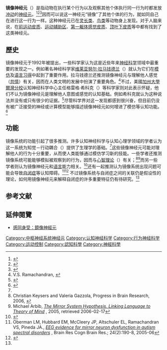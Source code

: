'''镜像神经元'''（{{lang-en|mirror neuron}}）是指动物在执行某个行为以及观察其他个体执行同一行为时都发放[[动作电位|冲动]]的[[神经元|神经元]]。<ref name="RizzolattiCraighero2004">{{Cite journal |last=Rizzolatti |first=Giacomo |last2=Craighero |first2=Laila |year=2004 |title=The mirror-neuron system |journal=Annual Review of Neuroscience |volume=27 |issue= |pages=169–192 |url=http://www.kuleuven.be/mirrorneuronsystem/readinglist/Rizzolatti%20&%20Craighero%202004%20-%20The%20MNS%20-%20ARN.pdf |doi=10.1146/annurev.neuro.27.070203.144230 |pmid=15217330 |format= |postscript=<!--None--> }}</ref><ref name="Keysers 2009">{{Cite journal |doi=10.1016/j.cub.2009.08.026 |last=Keysers |first=Christian |year=2010 |title=Mirror Neurons |journal=Current Biology |volume=19 |issue=21 |pages=R971–973 |url=http://www.bcn-nic.nl/txt/people/publications/2009_Keysers_CurrentBiology.pdf |pmid=19922849 |access-date=2012-02-18 |archive-date=2013-01-19 |archive-url=https://web.archive.org/web/20130119224448/http://www.bcn-nic.nl/txt/people/publications/2009_Keysers_CurrentBiology.pdf |dead-url=no }}</ref><ref name="EmpathicBrain">{{cite book|last=Keysers|first=Christian|title=The Empathic Brain|url=http://www.facebook.com/theempathicbrain|date=2011-06-23|publisher=Kindle}}</ref>因而可以说这一神经元“镜像”了其他个体的行为，就如同自己在进行这一行为一样。这种神经元已在[[灵长类|灵长类]]、[[鸟类|鸟类]]等动物身上发现。对于人脑来说，在[[前运动皮质|前运动皮质]]、[[运动辅助区|运动辅助区]]、[[第一躯体感觉皮质|第一躯体感觉皮质]]、[[顶叶下皮质|顶叶下皮质]]等中都有找到了这类神经元。

==歷史==
镜像神经元于1992年被提出，一些科学家认为这是近些年来[[神经科学|神经科学]]领域中最重要的发现之一。例如著名神经科学家[[维莱亚努尔·拉马钱德兰|维莱亚努尔·拉马钱德兰]]（{{lang|en|Vilayanur S. Ramachandran}}）就认为它们在[[模仿|模仿]]及[[语言习得|语言习得]]中起到了重要作用。拉马钱德兰还推测镜像神经元与理解他人感觉（[[共情|共情]]）有关，因而在人类文明的发展中扮演了重要角色。<ref>V.S. Ramachandran, {{cite web | url = http://www.edge.org/3rd_culture/ramachandran/ramachandran_p1.html | title = Mirror Neurons and imitation learning as the driving force behind "the great leap forward" in human evolution | publisher = Edge Foundation | accessdate = 2006-11-16 }}</ref>不过，美國[[加州大學爾灣分校|加州大學爾灣分校]]认知神经科学中心主任格雷格·希科克（{{lang|en|Greg Hickok}}）等科学家则对此表示怀疑，他们不认为镜像神经元是理解他人意图或感觉的认知基础。例如希科克就认为这种说法并没有或只有很少的证据。<ref>{{cite web |url=http://talkingbrains.blogspot.com/2009/02/eight-problems-for-mirror-neuron-theory.html |title=Eight problems for the mirror neuron theory of action understanding |author=Greg Hickok |date=2009-02-10 |publisher=[http://talkingbrains.blogspot.com Talking Brains blog] |accessdate=2010-08-29 |archive-date=2019-07-10 |archive-url=https://web.archive.org/web/20190710172907/http://www.talkingbrains.org/2009/02/eight-problems-for-mirror-neuron-theory.html |dead-url=yes }}</ref>尽管科学界对这一发现都感到很兴奋，但目前仍没有被广泛接受的神经或计算模型能够描述镜像神经元如何增进了模仿等认知功能。<ref name=Dinstein>{{cite journal |journal=Curr Biol |year=2008 |volume=18 |issue=1 |pages=R13–8 |title= A mirror up to nature |author= Dinstein I, Thomas C, Behrmann M, Heeger DJ |pmid=18177704 |doi=10.1016/j.cub.2007.11.004 |pmc=2517574}}</ref>

==功能==
镜像系统的功能引起了很多推测。许多认知神经科学与认知心理学领域的学者认为这一系统为知觉－行动耦合（{{lang|en|perception action coupling}}）提供了生理学的基础。<ref name="EmpathicBrain"/>这些镜像神经元可能对理解他人的行为十分重要，从而使人类能够通过模仿学习新的技能。一些学者还推测镜像系统可能能够模拟被观察到的行为，因而与[[心智理论|心智理论]]（{{lang|en|theory of mind}}）有关；<ref>Christian Keysers and Valeria Gazzola, Progress in Brain Research, 2006, ''{{cite web |url=http://www.bcn-nic.nl/txt/people/publications/keysersgazzolapbr.pdf |title=存档副本 |accessdate=2012-12-20  |deadurl=yes |archiveurl=https://web.archive.org/web/20070630021020/http://www.bcn-nic.nl/txt/people/publications/keysersgazzolapbr.pdf |archivedate=2007-06-30 }}''</ref><ref>Michael Arbib, ''[http://www.interdisciplines.org/coevolution/papers/11 The Mirror System Hypothesis. Linking Language to Theory of Mind] {{webarchive|url=https://web.archive.org/web/20090329093003/http://www.interdisciplines.org/coevolution/papers/11 |date=2009-03-29 }}'', 2005, retrieved 2006-02-17</ref>而另一些学者则认为镜像神经元和[[语言|语言]]能力相关。<ref>{{cite journal | last1 = Théoret | first1 = Hugo | last2 = Pascual-Leone | first2 = Alvaro | title = Language Acquisition: Do as You Hear | journal = Current Biology | volume = 12 | issue = 21 | pages = R736–7 | year = 2002 | pmid = 12419204 | doi = 10.1016/S0960-9822(02)01251-4 }}</ref>还有一起推测认为镜像系统出现问题可能会导致[[自闭症|自闭症]]等认知障碍。<ref name="psy.ucsd.edu">Oberman LM, Hubbard EM, McCleery JP, Altschuler EL, Ramachandran VS, Pineda JA., ''[http://psy.ucsd.edu/~lshenk/mirrorneuronpaper.pdf EEG evidence for mirror neuron dysfunction in autism spectral disorders] {{webarchive|url=https://web.archive.org/web/20070103065907/http://psy.ucsd.edu/~lshenk/mirrorneuronpaper.pdf |date=2007-01-03 }}'', Brain Res Cogn Brain Res.; 24(2):190-8, 2005-06</ref><ref name="Mirella Dapretto pp. 28-30">{{cite journal | last1 = Dapretto | first1 = M | last2 = Davies | first2 = MS | last3 = Pfeifer | first3 = JH | last4 = Scott | first4 = AA | last5 = Sigman | first5 = M | last6 = Bookheimer | first6 = SY | last7 = Iacoboni | first7 = M | title = Understanding emotions in others: mirror neuron dysfunction in children with autism spectrum disorders | journal = Nature neuroscience | volume = 9 | issue = 1 | pages = 28–30 | year = 2006 | pmid = 16327784 | doi = 10.1038/nn1611 }}</ref> 不过镜像系统与自闭症之间的关联仍是假设性的理论，如何用镜像神经元来解释自闭症的许多重要特征仍有待研究。<ref name=Dinstein/>

== 参考文献 ==
{{wikibooks|超普通心理学/行為的生理基礎#鏡像神經元|鏡像神經元}}{{reflist}}

== 延伸閱覽 ==
* [http://sa.ylib.com/MagCont.aspx?Unit=featurearticles&id=938 感同身受：鏡像神經元]

[[Category:中枢神经系统神经元|Category:中枢神经系统神经元]]
[[Category:认知神经科学|Category:认知神经科学]]
[[Category:行为神经科学|Category:行为神经科学]]
[[Category:运动控制|Category:运动控制]]
[[Category:認知科學|Category:認知科學]]
[[Category:神經科學|Category:神經科學]]